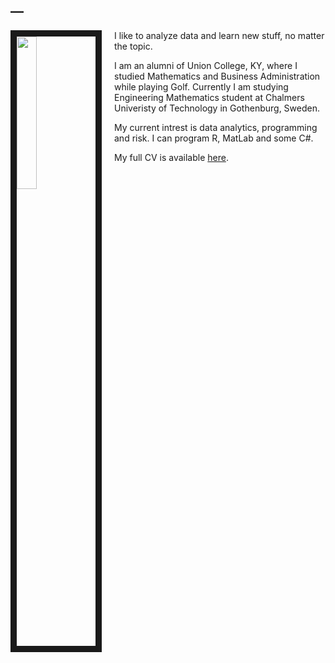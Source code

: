 ---
---

<link rel="stylesheet" href="styles.css" type="text/css">

<img src="fig/profil_bild.jpg" style="width:25%; border:10px solid; margin-right: 20px" align="left">

I like to analyze data and learn new stuff, no matter the topic.

I am an alumni of Union College, KY, where I studied Mathematics and Business Administration while playing Golf. Currently I am studying Engineering Mathematics student at Chalmers Univeristy of Technology in Gothenburg, Sweden. 

My current intrest is data analytics, programming and risk. I can program R, MatLab and some C#.





My full CV is available [here](Files//Eriks_CV-6.pdf).